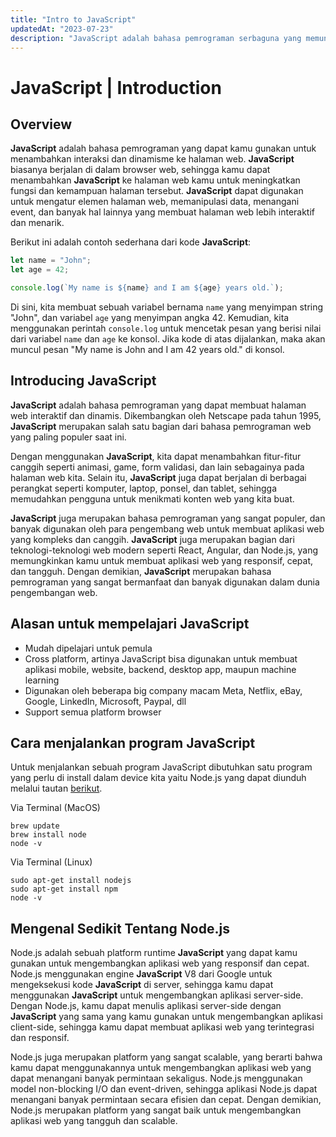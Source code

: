```yaml
---
title: "Intro to JavaScript"
updatedAt: "2023-07-23"
description: "JavaScript adalah bahasa pemrograman serbaguna yang memungkinkan kamu menghadirkan elemen interaktif, animasi halus, dan fungsionalitas dinamis pada website kamu. Dengan kekuatan scripting yang kuat, JavaScript memungkinkan kamu menciptakan pengalaman online yang menarik, meningkatkan keterlibatan pengunjung, dan menghasilkan aplikasi web yang responsif. Dari tampilan visual hingga logika di balik layar, JavaScript memberikan fondasi yang kuat bagi pengembangan web modern yang menonjol di ranah digital."
---
```


# JavaScript | Introduction

## Overview

**JavaScript** adalah bahasa pemrograman yang dapat kamu gunakan untuk menambahkan interaksi dan dinamisme ke halaman web. **JavaScript** biasanya berjalan di dalam browser web, sehingga kamu dapat menambahkan **JavaScript** ke halaman web kamu untuk meningkatkan fungsi dan kemampuan halaman tersebut. **JavaScript** dapat digunakan untuk mengatur elemen halaman web, memanipulasi data, menangani event, dan banyak hal lainnya yang membuat halaman web lebih interaktif dan menarik.

Berikut ini adalah contoh sederhana dari kode **JavaScript**:

```javascript
let name = "John";
let age = 42;

console.log(`My name is ${name} and I am ${age} years old.`);
```

Di sini, kita membuat sebuah variabel bernama `name` yang menyimpan string "John", dan variabel `age` yang menyimpan angka 42. Kemudian, kita menggunakan perintah `console.log` untuk mencetak pesan yang berisi nilai dari variabel `name` dan `age` ke konsol. Jika kode di atas dijalankan, maka akan muncul pesan "My name is John and I am 42 years old." di konsol.

## Introducing **JavaScript**

**JavaScript** adalah bahasa pemrograman yang dapat membuat halaman web interaktif dan dinamis. Dikembangkan oleh Netscape pada tahun 1995, **JavaScript** merupakan salah satu bagian dari bahasa pemrograman web yang paling populer saat ini.

Dengan menggunakan **JavaScript**, kita dapat menambahkan fitur-fitur canggih seperti animasi, game, form validasi, dan lain sebagainya pada halaman web kita. Selain itu, **JavaScript** juga dapat berjalan di berbagai perangkat seperti komputer, laptop, ponsel, dan tablet, sehingga memudahkan pengguna untuk menikmati konten web yang kita buat.

**JavaScript** juga merupakan bahasa pemrograman yang sangat populer, dan banyak digunakan oleh para pengembang web untuk membuat aplikasi web yang kompleks dan canggih. **JavaScript** juga merupakan bagian dari teknologi-teknologi web modern seperti React, Angular, dan Node.js, yang memungkinkan kamu untuk membuat aplikasi web yang responsif, cepat, dan tangguh. Dengan demikian, **JavaScript** merupakan bahasa pemrograman yang sangat bermanfaat dan banyak digunakan dalam dunia pengembangan web.

## Alasan untuk mempelajari **JavaScript**

- Mudah dipelajari untuk pemula
- Cross platform, artinya JavaScript bisa digunakan untuk membuat aplikasi mobile, website, backend, desktop app, maupun machine learning
- Digunakan oleh beberapa big company macam Meta, Netflix, eBay, Google, LinkedIn, Microsoft, Paypal, dll
- Support semua platform browser

## Cara menjalankan program **JavaScript**

Untuk menjalankan sebuah program JavaScript dibutuhkan satu program yang perlu di install dalam device kita yaitu Node.js yang dapat diunduh melalui tautan [berikut](https://nodejs.org/en/download/).

Via Terminal (MacOS)

```console
brew update
brew install node
node -v
```

Via Terminal (Linux)

```console
sudo apt-get install nodejs
sudo apt-get install npm
node -v
```

## Mengenal Sedikit Tentang Node.js

Node.js adalah sebuah platform runtime **JavaScript** yang dapat kamu gunakan untuk mengembangkan aplikasi web yang responsif dan cepat. Node.js menggunakan engine **JavaScript** V8 dari Google untuk mengeksekusi kode **JavaScript** di server, sehingga kamu dapat menggunakan **JavaScript** untuk mengembangkan aplikasi server-side. Dengan Node.js, kamu dapat menulis aplikasi server-side dengan **JavaScript** yang sama yang kamu gunakan untuk mengembangkan aplikasi client-side, sehingga kamu dapat membuat aplikasi web yang terintegrasi dan responsif.

Node.js juga merupakan platform yang sangat scalable, yang berarti bahwa kamu dapat menggunakannya untuk mengembangkan aplikasi web yang dapat menangani banyak permintaan sekaligus. Node.js menggunakan model non-blocking I/O dan event-driven, sehingga aplikasi Node.js dapat menangani banyak permintaan secara efisien dan cepat. Dengan demikian, Node.js merupakan platform yang sangat baik untuk mengembangkan aplikasi web yang tangguh dan scalable.
